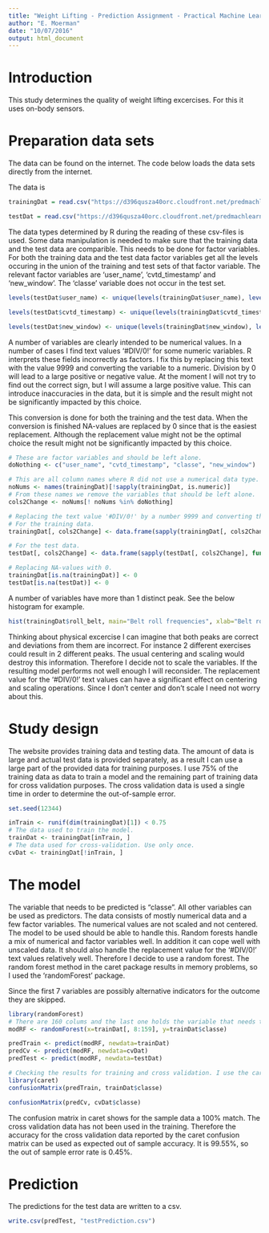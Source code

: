 ```yaml
---
title: "Weight Lifting - Prediction Assignment - Practical Machine Learning"
author: "E. Moerman"
date: "10/07/2016"
output: html_document
---
```


# Introduction

This study determines the quality of weight lifting excercises. For this it uses on-body sensors. 

# Preparation data sets

The data can be found on the internet. The code below loads the data sets directly from the internet.

The data is 

```r
trainingDat = read.csv("https://d396qusza40orc.cloudfront.net/predmachlearn/pml-training.csv")

testDat = read.csv("https://d396qusza40orc.cloudfront.net/predmachlearn/pml-testing.csv")

```

The data types determined by R during the reading of these csv-files is used.
Some data manipulation is needed to make sure that the training data and the test data are comparible. This needs to be done for factor variables. For both the training data and the test data factor variables get all the levels occuring in the union of the training and test sets of that factor variable. The relevant factor variables are 'user_name', 'cvtd_timestamp' and 'new_window'. The 'classe' variable does not occur in the test set.

```r

levels(testDat$user_name) <- unique(levels(trainingDat$user_name), levels(testDat$user_name))

levels(testDat$cvtd_timestamp) <- unique(levels(trainingDat$cvtd_timestamp), levels(testDat$cvtd_timestamp))

levels(testDat$new_window) <- unique(levels(trainingDat$new_window), levels(testDat$cvtd_timestamp))

```

A number of variables are clearly intended to be numerical values. In a number of cases I find text values '#DIV/0!' for some numeric variables. R interprets these fields incorrectly as factors. I fix this by replacing this text with the value 9999 and converting the variable to a numeric. Division by 0 will lead to a large positive or negative value. At the moment I will not try to find out the correct sign, but I will assume a large positive value. This can introduce inaccuracies in the data, but it is simple and the result might not be significantly impacted by this choice. 

This conversion is done for both the training and the test data. When the conversion is finished NA-values are replaced by 0 since that is the easiest replacement. Although the replacement value might not be the optimal choice the result might not be significantly impacted by this choice.

```r
# These are factor variables and should be left alone.
doNothing <- c("user_name", "cvtd_timestamp", "classe", "new_window")

# This are all column names where R did not use a numerical data type. This is caused by the occurrence of text values.
noNums <- names(trainingDat)[!sapply(trainingDat, is.numeric)]
# From these names we remove the variables that should be left alone.
cols2Change <- noNums[! noNums %in% doNothing]

# Replacing the text value '#DIV/0!' by a number 9999 and converting the variable type to numeric
# For the training data.
trainingDat[, cols2Change] <- data.frame(sapply(trainingDat[, cols2Change], function(x) as.numeric(sub("#DIV/0!", 9999, x))))

# For the test data.
testDat[, cols2Change] <- data.frame(sapply(testDat[, cols2Change], function(x) as.numeric(sub("#DIV/0!", 9999, x))))

# Replacing NA-values with 0.
trainingDat[is.na(trainingDat)] <- 0
testDat[is.na(testDat)] <- 0

```

A number of variables have more than 1 distinct peak. See the below histogram for example.

```r

hist(trainingDat$roll_belt, main="Belt roll frequencies", xlab="Belt roll")

```

Thinking about physical excercise I can imagine that both peaks are correct and deviations from them are incorrect. For instance 2 different exercises could result in 2 different peaks. The usual centering and scaling would destroy this information. Therefore I decide not to scale the variables. If the resulting model performs not well enough I will reconsider.
The replacement value for the '#DIV/0!' text values can have a significant effect on centering and scaling operations. Since I don't center and don't scale I need not worry about this.

# Study design
The website provides training data and testing data. The amount of data is large and actual test data is provided separately, as a result I can use a large part of the provided data for training purposes. 
I use 75% of the training data as data to train a model and the remaining part of training data for cross validation purposes. The cross validation data is used a single time in order to determine the out-of-sample error.

```r

set.seed(12344)

inTrain <- runif(dim(trainingDat)[1]) < 0.75
# The data used to train the model.
trainDat <- trainingDat[inTrain, ]
# The data used for cross-validation. Use only once.
cvDat <- trainingDat[!inTrain, ]

```

# The model

The variable that needs to be predicted is "classe". All other variables can be used as predictors.
The data consists of mostly numerical data and a few factor variables. The numerical values are not scaled and not centered.
The model to be used should be able to handle this. Random forests handle a mix of numerical and factor variables well. In addition it can cope well with unscaled data. It should also handle the replacement value for the '#DIV/0!' text values relatively well.
Therefore I decide to use a random forest.
The random forest method in the caret package results in memory problems, so I used the 'randomForest' package.

Since the first 7 variables are possibly alternative indicators for the outcome they are skipped.

```r

library(randomForest)
# There are 160 colums and the last one holds the variable that needs to be predicted.
modRF <- randomForest(x=trainDat[, 8:159], y=trainDat$classe)

predTrain <- predict(modRF, newdata=trainDat)
predCv <- predict(modRF, newdata=cvDat)
predTest <- predict(modRF, newdata=testDat)

# Checking the results for training and cross validation. I use the caret package for convenience.
library(caret)
confusionMatrix(predTrain, trainDat$classe)

confusionMatrix(predCv, cvDat$classe)

```

The confusion matrix in caret shows for the sample data a 100% match. The cross validation data has not been used in the training. Therefore the accuracy for the cross validation data reported by the caret confusion matrix can be used as expected out of sample accuracy. It is 99.55%, so the out of sample error rate is 0.45%.

# Prediction

The predictions for the test data are written to a csv.

```r

write.csv(predTest, "testPrediction.csv")
```